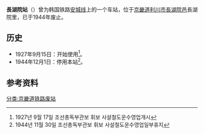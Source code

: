 {{朝鮮半島車站資訊
|公司色 = black
|文字色 = 
|站名 = 長湖院站
|圖片 = 
|pxl = 
|圖片說明 =
|前一站 = [[大西站_(京畿道)|大西]]
|前一站距離 = 6.5
|後一站距離 = 
|後一站 = 
|諺文 = 장호원역
|朝鮮漢字 = 長湖院驛
|文觀部式 = Janghowon-yeok
|馬-賴式 = Changhowŏn-yŏk
|副站名 = 
|車站編號 = 
|停站路線數 = 
|所屬公司 = [[朝鲜京南铁道株式会社|朝鲜京南铁道株式会社]]
|所屬路線 = [[安城线|安城线]]
|距離 = 69.8
|起點站 = [[天安站|天安]]
|所在地 =[[京畿道|京畿道]][[利川市_(京畿道)|利川市]][[長湖院邑|長湖院邑]]長湖院里
|車站構造 = 地面车站
|月台配置 = 
|啟用年月日 = 1927年9月15日 
|廢站年月日 = 1944年12月1日
|上下車人次 = 
|統計年度 = 
|轉車 = 
|備註 = 
|全寬備註 = 
}}

'''長湖院站'''（{{kor|諺=장호원역|漢=長湖院驛|羅=Janghowon yeok|f=y}}）曾为韩国铁路[[安城线|安城线]]上的一个车站，位于[[京畿道|京畿道]][[利川市_(京畿道)|利川市]][[長湖院邑|長湖院邑]]長湖院里，已于1944年废止。

== 历史 ==
*1927年9月15日：开始使用<ref>1927년 9월 17일 조선총독부관보 휘보 사설철도운수영업개시</ref>。
*1944年12月1日：停用本站<ref>1944년 11월 30일 조선총독부관보 휘보 사설철도운수영업일부휴지</ref>。

== 参考资料 ==
{{reflist}}

{{安城线}}
{{中部内陆线}}

[[分类:京畿道铁路废站|分类:京畿道铁路废站]]